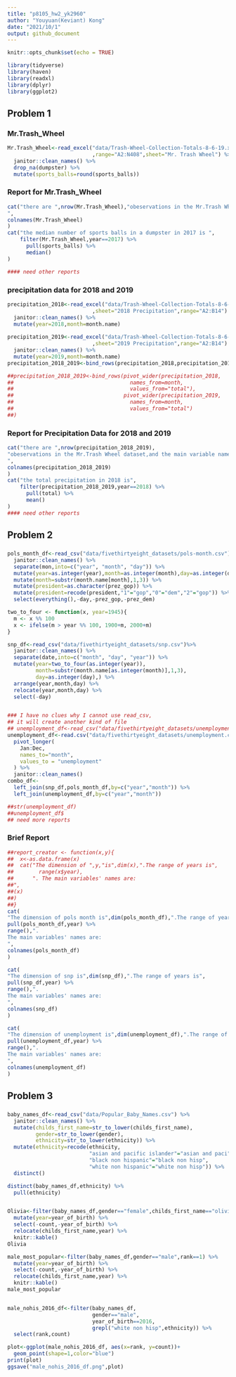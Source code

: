 ```yaml
---
title: "p8105_hw2_yk2960"
author: "Youyuan(Keviant) Kong"
date: "2021/10/1"
output: github_document
---
```


```r
knitr::opts_chunk$set(echo = TRUE)
```

```r
library(tidyverse)
library(haven)
library(readxl)
library(dplyr)
library(ggplot2)

```
## Problem 1
### Mr.Trash_Wheel

```r
Mr.Trash_Wheel<-read_excel("data/Trash-Wheel-Collection-Totals-8-6-19.xlsx"
                           ,range="A2:N408",sheet="Mr. Trash Wheel") %>% 
  janitor::clean_names() %>% 
  drop_na(dumpster) %>% 
  mutate(sports_balls=round(sports_balls))
```
### Report for Mr.Trash_Wheel
```r
cat("there are ",nrow(Mr.Trash_Wheel),"obeservations in the Mr.Trash Wheel dataset,and the main variable names are:
",
colnames(Mr.Trash_Wheel)
)
cat("the median number of sports balls in a dumpster in 2017 is ",
    filter(Mr.Trash_Wheel,year==2017) %>% 
      pull(sports_balls) %>% 
      median()
)

#### need other reports

```

### precipitation data for 2018 and 2019
```r
precipitation_2018<-read_excel("data/Trash-Wheel-Collection-Totals-8-6-19.xlsx"
                           ,sheet="2018 Precipitation",range="A2:B14") %>% 
  janitor::clean_names() %>% 
  mutate(year=2018,month=month.name)
  
precipitation_2019<-read_excel("data/Trash-Wheel-Collection-Totals-8-6-19.xlsx"
                           ,sheet="2019 Precipitation",range="A2:B14") %>% 
  janitor::clean_names() %>% 
  mutate(year=2019,month=month.name)
precipitation_2018_2019<-bind_rows(precipitation_2018,precipitation_2019)

##precipitation_2018_2019<-bind_rows(pivot_wider(precipitation_2018,
##                                     names_from=month,
##                                     values_from="total"),
##                                   pivot_wider(precipitation_2019,
##                                     names_from=month,
##                                     values_from="total")
##)

```
### Report for Precipitation Data for 2018 and 2019
```r
cat("there are ",nrow(precipitation_2018_2019),
"obeservations in the Mr.Trash Wheel dataset,and the main variable names are:
",
colnames(precipitation_2018_2019)
)
cat("the total precipitation in 2018 is",
    filter(precipitation_2018_2019,year==2018) %>% 
      pull(total) %>% 
      mean()
)
#### need other reports

```

## Problem 2
###
```r
pols_month_df<-read_csv("data/fivethirtyeight_datasets/pols-month.csv") %>% 
  janitor::clean_names() %>% 
  separate(mon,into=c("year", "month", "day")) %>% 
  mutate(year=as.integer(year),month=as.integer(month),day=as.integer(day),) %>% 
  mutate(month=substr(month.name[month],1,3)) %>% 
  mutate(president=as.character(prez_gop)) %>% 
  mutate(president=recode(president,"1"="gop","0"="dem","2"="gop")) %>% 
  select(everything(),-day,-prez_gop,-prez_dem)

two_to_four <- function(x, year=1945){
  m <- x %% 100
  x <- ifelse(m > year %% 100, 1900+m, 2000+m)
}

snp_df<-read_csv("data/fivethirtyeight_datasets/snp.csv")%>% 
  janitor::clean_names() %>% 
  separate(date,into=c("month", "day", "year")) %>% 
  mutate(year=two_to_four(as.integer(year)),
         month=substr(month.name[as.integer(month)],1,3),
         day=as.integer(day),) %>% 
  arrange(year,month,day) %>% 
  relocate(year,month,day) %>% 
  select(-day)


### I have no clues why I cannot use read_csv, 
## it will create another kind of file
## unemployment_df<-read_csv("data/fivethirtyeight_datasets/unemployment.csv")
unemployment_df<-read.csv("data/fivethirtyeight_datasets/unemployment.csv") %>% 
  pivot_longer(
    Jan:Dec,
    names_to="month",
    values_to = "unemployment"
  ) %>% 
  janitor::clean_names()
combo_df<-
  left_join(snp_df,pols_month_df,by=c("year","month")) %>% 
  left_join(unemployment_df,by=c("year","month"))

##str(unemployment_df)
##unemployment_df$
## need more reports
```

### Brief Report
```r
##report_creator <- function(x,y){
##  x<-as.data.frame(x)
##  cat("The dimension of ",y,"is",dim(x),".The range of years is",
##        range(x$year),
##      ". The main variables' names are:
##",
##(x)
##)
##}
cat(
"The dimension of pols month is",dim(pols_month_df),".The range of years is",
pull(pols_month_df,year) %>% 
range(),".
The main variables' names are:
",
colnames(pols_month_df)
)

cat(
"The dimension of snp is",dim(snp_df),".The range of years is",
pull(snp_df,year) %>% 
range(),".
The main variables' names are:
",
colnames(snp_df)
)

cat(
"The dimension of unemployment is",dim(unemployment_df),".The range of years is",
pull(unemployment_df,year) %>% 
range(),".
The main variables' names are:
",
colnames(unemployment_df)
)


```

## Problem 3
###
```r
baby_names_df<-read_csv("data/Popular_Baby_Names.csv") %>% 
  janitor::clean_names() %>% 
  mutate(childs_first_name=str_to_lower(childs_first_name),
         gender=str_to_lower(gender),
         ethnicity=str_to_lower(ethnicity)) %>%
  mutate(ethnicity=recode(ethnicity,
                          "asian and pacific islander"="asian and paci",
                          "black non hispanic"="black non hisp",
                          "white non hispanic"="white non hisp")) %>% 
  distinct()

distinct(baby_names_df,ethnicity) %>% 
  pull(ethnicity)


Olivia<-filter(baby_names_df,gender=="female",childs_first_name=="olivia") %>%
  mutate(year=year_of_birth) %>% 
  select(-count,-year_of_birth) %>% 
  relocate(childs_first_name,year) %>% 
  knitr::kable()
Olivia

male_most_popular<-filter(baby_names_df,gender=="male",rank==1) %>% 
  mutate(year=year_of_birth) %>% 
  select(-count,-year_of_birth) %>% 
  relocate(childs_first_name,year) %>% 
  knitr::kable()
male_most_popular


male_nohis_2016_df<-filter(baby_names_df,
                           gender=="male",
                           year_of_birth==2016,
                           grepl("white non hisp",ethnicity)) %>% 
  select(rank,count)

plot<-ggplot(male_nohis_2016_df, aes(x=rank, y=count))+
  geom_point(shape=1,color="blue")
print(plot)
ggsave("male_nohis_2016_df.png",plot)

```
